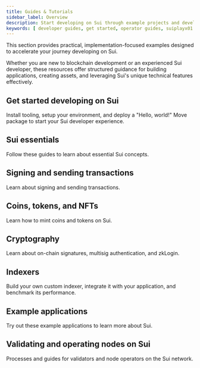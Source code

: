 ```yaml
---
title: Guides & Tutorials
sidebar_label: Overview
description: Start developing on Sui through example projects and developer guides.
keywords: [ developer guides, get started, operator guides, suiplayx01 guides, sui 101, coins, tokens, nfts ]
---
```


This section provides practical, implementation-focused examples designed to accelerate your journey developing on Sui. 

Whether you are new to blockchain development or an experienced Sui developer, these resources offer structured guidance for building applications, creating assets, and leveraging Sui's unique technical features effectively.

## Get started developing on Sui

Install tooling, setup your environment, and deploy a "Hello, world!" Move package to start your Sui developer experience. 

<Cards>
<Card title="1. Install Sui" href="/guides/developer/getting-started/sui-install" />
<Card title="2. Configure a Sui Client" href="/guides/developer/getting-started/configure-sui-client" />
<Card title="3. Create a Sui Address" href="/guides/developer/getting-started/get-address" />
<Card title="4. Get SUI from Faucet" href="/guides/developer/getting-started/get-coins" />
<Card title="5. Hello, World!" href="/guides/developer/getting-started/hello-world" />
<Card title="6. Next Steps" href="/guides/developer/getting-started/next-steps" />
</Cards>

## Sui essentials

Follow these guides to learn about essential Sui concepts.

<Cards>
<Card title="Object Ownership" href="/guides/developer/sui-101/object-ownership" />
<Card title="Using Events" href="/guides/developer/sui-101/using-events" />
<Card title="Access Sui Data" href="/guides/developer/sui-101/data-serving" />
<Card title="Access On-Chain Time" href="/guides/developer/sui-101/access-time" />
</Cards>

## Signing and sending transactions 

Learn about signing and sending transactions.

<Cards>
<Card title="Sponsored Transactions" href="/guides/developer/sui-101/sponsor-txn" />
<Card title="Avoid Equivocation" href="/guides/developer/sui-101/avoid-equivocation" />
<Card title="Building PTBs" href="/guides/developer/sui-101/building-ptb" />
<Card title="Coin Management" href="/guides/developer/sui-101/coin-mgt" />
<Card title="Simulating References" href="/guides/developer/sui-101/simulating-refs" />
</Cards>

## Coins, tokens, and NFTs

Learn how to mint coins and tokens on Sui.

<Cards>
<Card title="Create Currencies and Tokens" href="/guides/developer/currency" />
<Card title="Regulated Currency and Deny List" href="/guides/developer/coin/regulated" />
<Card title="In-Game Currency" href="/guides/developer/coin/in-game-token" />
<Card title="Loyalty Token" href="/guides/developer/coin/loyalty" />
<Card title="Create an NFT" href="/guides/developer/nft" />
<Card title="Soulbound NFT" href="/guides/developer/nft/nft-soulbound" />
<Card title="NFT Rental Example" href="/guides/developer/nft/nft-rental" />
<Card title="Asset Tokenization" href="/guides/developer/nft/asset-tokenization" />
</Cards>

## Cryptography 

Learn about on-chain signatures, multisig authentication, and zkLogin.

<Cards>
<Card title="Sui On-Chain Signatures Verification in Move" href="/guides/developer/cryptography/signing" />
<Card title="Groth16" href="/guides/developer/cryptography/groth16" />
<Card title="Hashing" href="/guides/developer/cryptography/hashing" />
<Card title="ECVRF" href="/guides/developer/cryptography/ecvrf" />
<Card title="Multisig Authentication" href="/guides/developer/cryptography/multisig" />
<Card title="Configure OpenID Providers" href="/guides/developer/cryptography/zklogin-integration/developer-account" />
<Card title="zkLogin Example" href="/guides/developer/cryptography/zklogin-integration/zklogin-example" />
</Cards>

## Indexers 

Build your own custom indexer, integrate it with your application, and benchmark its performance.

<Cards>
<Card title="Build Your First Custom Indexer" href="/guides/developer/advanced/custom-indexer/build" />
<Card title="Custom Indexer and Walrus" href="/guides/developer/advanced/custom-indexer/indexer-walrus" />
<Card title="Indexer Data and Integration" href="/guides/developer/advanced/custom-indexer/indexer-data-integration" />
<Card title="Indexer Runtime and Performance" href="/guides/developer/advanced/custom-indexer/indexer-runtime-perf" />
</Cards>

## Example applications 

Try out these example applications to learn more about Sui.

<Cards>
<Card title="End-to-End Counter" href="/guides/developer/app-examples/e2e-counter" />
<Card title="Trustless Swap" href="/guides/developer/app-examples/trustless-swap" />
<Card title="Coin Flip" href="/guides/developer/app-examples/coin-flip" />
<Card title="Review Rating" href="/guides/developer/app-examples/reviews-rating" />
<Card title="Blackjack" href="/guides/developer/app-examples/blackjack" />
<Card title="Plinko" href="/guides/developer/app-examples/plinko" />
<Card title="Tic-Tac-Toe" href="/guides/developer/app-examples/tic-tac-toe" />
<Card title="Weather oracle" href="/guides/developer/app-examples/weather-oracle" />
</Cards>

## Validating and operating nodes on Sui

Processes and guides for validators and node operators on the Sui network.

<Cards>
<Card title="Validator Configuration" href="/guides/operator/validator/validator-config" />
<Card title="Run a Sui Full Node" href="/guides/operator/sui-full-node" />
<Card title="Full Node Data Management" href="/guides/operator/data-management"/>
<Card title="Sui Bridge Node Configuration" href="/guides/operator/bridge-node-configuration" />
</Cards>
